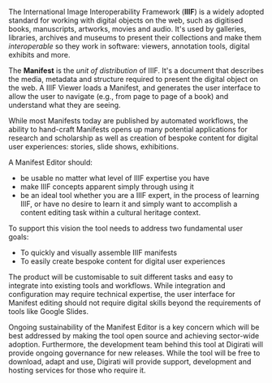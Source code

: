 The International Image Interoperability Framework (**IIIF**) is a widely adopted standard for working with digital objects on the web, such as digitised books, manuscripts, artworks, movies and audio. It's used by galleries, libraries, archives and museums to present their collections and make them _interoperable_ so they work in software: viewers, annotation tools, digital exhibits and more.

The **Manifest** is the _unit of distribution_ of IIIF. It's a document that describes the media, metadata and structure required to present the digital object on the web. A IIIF Viewer loads a Manifest, and generates the user interface to allow the user to navigate (e.g., from page to page of a book) and understand what they are seeing.

While most Manifests today are published by automated workflows, the ability to hand-craft Manifests opens up many potential applications for research and scholarship as well as creation of bespoke content for digital user experiences: stories, slide shows, exhibitions.

A Manifest Editor should:

 - be usable no matter what level of IIIF expertise you have
 - make IIIF concepts apparent simply through using it
 - be an ideal tool whether you are a IIIF expert, in the process of learning IIIF, or have no desire to learn it and simply want to accomplish a content editing task within a cultural heritage context.

To support this vision the tool needs to address two fundamental user goals:

 - To quickly and visually assemble IIIF manifests
 - To easily create bespoke content for digital user experiences

The product will be customisable to suit different tasks and easy to integrate into existing tools and workflows. While integration and configuration may require technical expertise, the user interface for Manifest editing should not require digital skills beyond the requirements of tools like Google Slides.

Ongoing sustainability of the Manifest Editor is a key concern which will be best addressed by making the tool open source and achieving sector-wide adoption. Furthermore, the development team behind this tool at Digirati will provide ongoing governance for new releases. While the tool will be free to download, adapt and use, Digirati will provide support, development and hosting services for those who require it.

